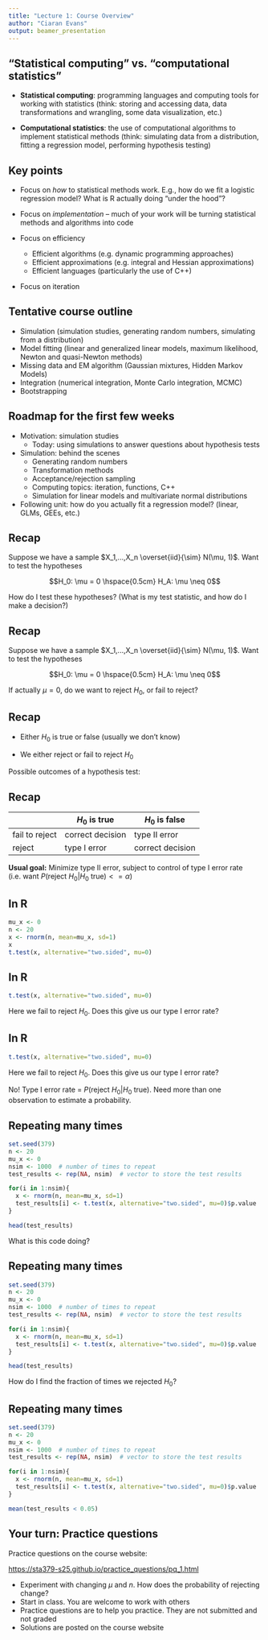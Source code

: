 ```yaml
---
title: "Lecture 1: Course Overview"
author: "Ciaran Evans"
output: beamer_presentation
---
```


## "Statistical computing" vs. "computational statistics" 

* **Statistical computing**: programming languages and computing tools for working with statistics (think: storing and accessing data, data transformations and wrangling, some data visualization, etc.)

\vspace{0.5cm}

* **Computational statistics**: the use of computational algorithms to implement statistical methods (think: simulating data from a distribution, fitting a regression model, performing hypothesis testing)


## Key points {.smaller}

* Focus on *how* to statistical methods work. E.g., how do we fit a logistic regression model? What is R actually doing "under the hood"?

* Focus on *implementation* -- much of your work will be turning statistical methods and algorithms into code

* Focus on efficiency
    * Efficient algorithms (e.g. dynamic programming approaches)
    * Efficient approximations (e.g. integral and Hessian approximations)
    * Efficient languages (particularly the use of C++)

* Focus on iteration

## Tentative course outline

* Simulation (simulation studies, generating random numbers, simulating from a distribution)
* Model fitting (linear and generalized linear models, maximum likelihood, Newton and quasi-Newton methods)
* Missing data and EM algorithm (Gaussian mixtures, Hidden Markov Models)
* Integration (numerical integration, Monte Carlo integration, MCMC)
* Bootstrapping

## Roadmap for the first few weeks 

* Motivation: simulation studies
    * Today: using simulations to answer questions about hypothesis tests

* Simulation: behind the scenes
    * Generating random numbers
    * Transformation methods
    * Acceptance/rejection sampling
    * Computing topics: iteration, functions, C++
    * Simulation for linear models and multivariate normal distributions
    

* Following unit: how do you actually fit a regression model? (linear, GLMs, GEEs, etc.)

## Recap

Suppose we have a sample $X_1,...,X_n \overset{iid}{\sim} N(\mu, 1)$. Want to test the hypotheses

$$H_0: \mu = 0 \hspace{0.5cm} H_A: \mu \neq 0$$

How do I test these hypotheses? (What is my test statistic, and how do I make a decision?)

\vspace{3cm}


## Recap

Suppose we have a sample $X_1,...,X_n \overset{iid}{\sim} N(\mu, 1)$. Want to test the hypotheses

$$H_0: \mu = 0 \hspace{0.5cm} H_A: \mu \neq 0$$

If actually $\mu = 0$, do we want to reject $H_0$, or fail to reject?

\vspace{3cm}

## Recap

* Either $H_0$ is true or false (usually we don't know)

* We either reject or fail to reject $H_0$

Possible outcomes of a hypothesis test:

\vspace{4cm}

## Recap

| | $H_0$ is true | $H_0$ is false |
| --- | --- | --- |
| fail to reject | correct decision | type II error |
| reject | type I error | correct decision |


**Usual goal:** Minimize type II error, subject to control of type I error rate (i.e. want $P(\text{reject } H_0 | H_0 \text{ true}) <= \alpha$)


## In R

```r
mu_x <- 0
n <- 20
x <- rnorm(n, mean=mu_x, sd=1)
x
t.test(x, alternative="two.sided", mu=0)
```

## In R

```r
t.test(x, alternative="two.sided", mu=0)
```

Here we fail to reject $H_0$. Does this give us our type I error rate?


## In R

```r
t.test(x, alternative="two.sided", mu=0)
```

Here we fail to reject $H_0$. Does this give us our type I error rate?

No! Type I error rate = $P(\text{reject } H_0 | H_0 \text{ true})$. Need more than one observation to estimate a probability.

## Repeating many times

```r
set.seed(379)
n <- 20
mu_x <- 0
nsim <- 1000  # number of times to repeat
test_results <- rep(NA, nsim)  # vector to store the test results

for(i in 1:nsim){
  x <- rnorm(n, mean=mu_x, sd=1)
  test_results[i] <- t.test(x, alternative="two.sided", mu=0)$p.value
}

head(test_results)
```

What is this code doing?

## Repeating many times

```r
set.seed(379)
n <- 20
mu_x <- 0
nsim <- 1000  # number of times to repeat
test_results <- rep(NA, nsim)  # vector to store the test results

for(i in 1:nsim){
  x <- rnorm(n, mean=mu_x, sd=1)
  test_results[i] <- t.test(x, alternative="two.sided", mu=0)$p.value
}

head(test_results)
```

How do I find the fraction of times we rejected $H_0$?

## Repeating many times

```r
set.seed(379)
n <- 20
mu_x <- 0
nsim <- 1000  # number of times to repeat
test_results <- rep(NA, nsim)  # vector to store the test results

for(i in 1:nsim){
  x <- rnorm(n, mean=mu_x, sd=1)
  test_results[i] <- t.test(x, alternative="two.sided", mu=0)$p.value
}

mean(test_results < 0.05)
```

## Your turn: Practice questions

Practice questions on the course website:

[https://sta379-s25.github.io/practice_questions/pq_1.html](https://sta379-s25.github.io/practice_questions/pq_1.html)

* Experiment with changing $\mu$ and $n$. How does the probability of rejecting change?
* Start in class. You are welcome to work with others
* Practice questions are to help you practice. They are not submitted and not graded
* Solutions are posted on the course website
